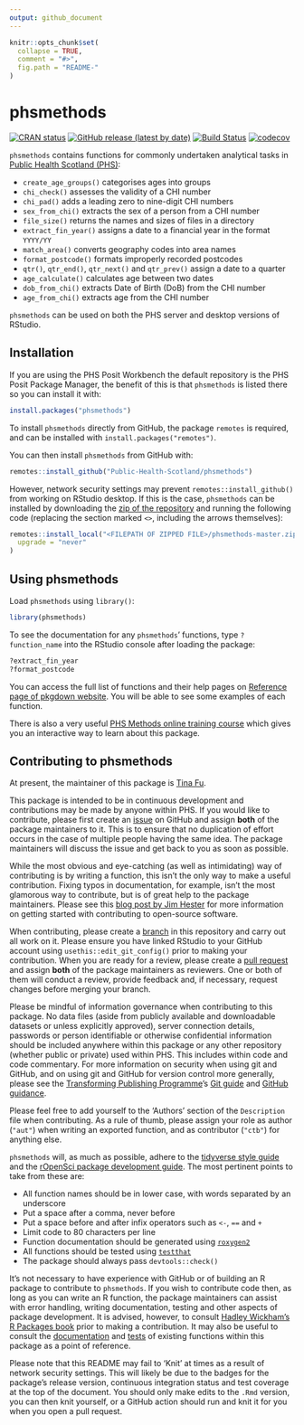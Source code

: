 ```yaml
---
output: github_document
---
```


<!-- README.md is generated from README.Rmd. Please edit that file -->

```r
knitr::opts_chunk$set(
  collapse = TRUE,
  comment = "#>",
  fig.path = "README-"
)
```

# phsmethods
<!-- badges: start -->
[![CRAN status](https://www.r-pkg.org/badges/version/phsmethods)](https://CRAN.R-project.org/package=phsmethods)
[![GitHub release (latest by date)](https://img.shields.io/github/v/release/Public-Health-Scotland/phsmethods)](https://github.com/Public-Health-Scotland/phsmethods/releases/latest)
[![Build Status](https://github.com/Public-Health-Scotland/phsmethods/workflows/R-CMD-check/badge.svg)](https://github.com/Public-Health-Scotland/phsmethods/actions)
[![codecov](https://codecov.io/gh/Public-Health-Scotland/phsmethods/branch/master/graph/badge.svg)](https://app.codecov.io/gh/Public-Health-Scotland/phsmethods)
<!-- badges: end -->

`phsmethods` contains functions for commonly undertaken analytical tasks in [Public Health Scotland (PHS)](https://www.publichealthscotland.scot/):

- `create_age_groups()` categorises ages into groups
- `chi_check()` assesses the validity of a CHI number
- `chi_pad()` adds a leading zero to nine-digit CHI numbers
- `sex_from_chi()` extracts the sex of a person from a CHI number
- `file_size()` returns the names and sizes of files in a directory
- `extract_fin_year()` assigns a date to a financial year in the format `YYYY/YY`
- `match_area()` converts geography codes into area names
- `format_postcode()` formats improperly recorded postcodes
- `qtr()`, `qtr_end()`, `qtr_next()` and `qtr_prev()` assign a date to a quarter
- `age_calculate()` calculates age between two dates
- `dob_from_chi()` extracts Date of Birth (DoB) from the CHI number
- `age_from_chi()` extracts age from the CHI number

`phsmethods` can be used on both the PHS server and desktop versions of RStudio.

## Installation

If you are using the PHS Posit Workbench the default repository is the PHS Posit Package Manager, the benefit of this is that `phsmethods` is listed there so you can install it with:

``` r
install.packages("phsmethods")
```

To install `phsmethods` directly from GitHub, the package `remotes` is required, and can be
installed with `install.packages("remotes")`.

You can then install `phsmethods` from GitHub with:

``` r
remotes::install_github("Public-Health-Scotland/phsmethods")
```

However, network security settings may prevent `remotes::install_github()` from
working on RStudio desktop. If this is the case, `phsmethods` can be
installed by downloading the [zip of the
repository](https://github.com/Public-Health-Scotland/phsmethods/archive/master.zip)
and running the following code (replacing the section marked `<>`,
including the arrows themselves):

``` r
remotes::install_local("<FILEPATH OF ZIPPED FILE>/phsmethods-master.zip",
  upgrade = "never"
)
```

## Using phsmethods

Load `phsmethods` using `library()`:

```r
library(phsmethods)
```

To see the documentation for any `phsmethods`' functions, type `?function_name` into the RStudio console after loading the package:

```r
?extract_fin_year
?format_postcode
```

You can access the full list of functions and their help pages on [Reference page of pkgdown website](https://public-health-scotland.github.io/phsmethods/reference/index.html). You will be able to see some examples of each function.

There is also a very useful [PHS Methods online training course](https://scotland.shinyapps.io/phs-learnr-phsmethods) which gives you an interactive way to learn about this package.

## Contributing to phsmethods

At present, the maintainer of this package is [Tina Fu](https://github.com/Tina815).

This package is intended to be in continuous development and contributions may be made by anyone within PHS. If you would like to contribute, please first create an [issue](https://github.com/Public-Health-Scotland/phsmethods/issues) on GitHub and assign **both** of the package maintainers to it. This is to ensure that no duplication of effort occurs in the case of multiple people having the same idea. The package maintainers will discuss the issue and get back to you as soon as possible.

While the most obvious and eye-catching (as well as intimidating) way of contributing is by writing a function, this isn't the only way to make a useful contribution. Fixing typos in documentation, for example, isn't the most glamorous way to contribute, but is of great help to the package maintainers. Please see this [blog post by Jim Hester](https://www.tidyverse.org/blog/2017/08/contributing/) for more information on getting started with contributing to open-source software.

When contributing, please create a [branch](https://github.com/Public-Health-Scotland/phsmethods/branches) in this repository and carry out all work on it. Please ensure you have linked RStudio to your GitHub account using `usethis::edit_git_config()` prior to making your contribution. When you are ready for a review, please create a [pull request](https://github.com/Public-Health-Scotland/phsmethods/pulls) and assign **both** of the package maintainers as reviewers. One or both of them will conduct a review, provide feedback and, if necessary, request changes before merging your branch.

Please be mindful of information governance when contributing to this package. No data files (aside from publicly available and downloadable datasets or unless explicitly approved), server connection details, passwords or person identifiable or otherwise confidential information should be included anywhere within this package or any other repository (whether public or private) used within PHS. This includes within code and code commentary. For more information on security when using git and GitHub, and on using git and GitHub for version control more generally, please see the [Transforming Publishing Programme](https://www.isdscotland.org/Products-and-Services/Transforming-Publishing-Programme/)'s [Git guide](https://Public-Health-Scotland.github.io/git-guide/) and [GitHub guidance](https://github.com/Public-Health-Scotland/GitHub-guidance).

Please feel free to add yourself to the 'Authors' section of the `Description` file when contributing. As a rule of thumb, please assign your role as author (`"aut"`) when writing an exported function, and as contributor (`"ctb"`) for anything else.

`phsmethods` will, as much as possible, adhere to the [tidyverse style guide](https://style.tidyverse.org/) and the [rOpenSci package development guide](https://devguide.ropensci.org/). The most pertinent points to take from these are:

- All function names should be in lower case, with words separated by an underscore
- Put a space after a comma, never before
- Put a space before and after infix operators such as `<-`, `==` and `+`
- Limit code to 80 characters per line
- Function documentation should be generated using [`roxygen2`](https://github.com/r-lib/roxygen2)
- All functions should be tested using [`testthat`](https://github.com/r-lib/testthat)
- The package should always pass `devtools::check()`

It's not necessary to have experience with GitHub or of building an R package to contribute to `phsmethods`. If you wish to contribute code then, as long as you can write an R function, the package maintainers can assist with error handling, writing documentation, testing and other aspects of package development. It is advised, however, to consult [Hadley Wickham's R Packages book](https://r-pkgs.org/) prior to making a contribution. It may also be useful to consult the [documentation](https://github.com/Public-Health-Scotland/phsmethods/tree/master/R) and [tests](https://github.com/Public-Health-Scotland/phsmethods/tree/master/tests/testthat) of existing functions within this package as a point of reference.

Please note that this README may fail to 'Knit' at times as a result of network security settings. This will likely be due to the badges for the package's release version, continuous integration status and test coverage at the top of the document. You should only make edits to the `.Rmd` version, you can then knit yourself, or a GitHub action should run and knit it for you when you open a pull request.

